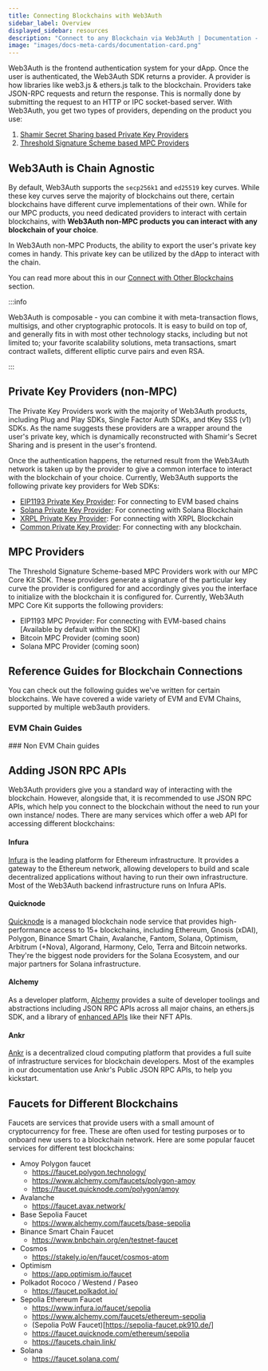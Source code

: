 ```yaml
---
title: Connecting Blockchains with Web3Auth
sidebar_label: Overview
displayed_sidebar: resources
description: "Connect to any Blockchain via Web3Auth | Documentation - Web3Auth"
image: "images/docs-meta-cards/documentation-card.png"
---
```



Web3Auth is the frontend authentication system for your dApp. Once the user is authenticated, the
Web3Auth SDK returns a provider. A provider is how libraries like web3.js & ethers.js talk to the
blockchain. Providers take JSON-RPC requests and return the response. This is normally done by
submitting the request to an HTTP or IPC socket-based server. With Web3Auth, you get two types of
providers, depending on the product you use:

1. [Shamir Secret Sharing based Private Key Providers](#private-key-providers-non-mpc)
2. [Threshold Signature Scheme based MPC Providers](#mpc-providers)

## Web3Auth is Chain Agnostic

By default, Web3Auth supports the `secp256k1` and `ed25519` key curves. While these key curves serve
the majority of blockchains out there, certain blockchains have different curve implementations of
their own. While for our MPC products, you need dedicated providers to interact with certain
blockchains, with **Web3Auth non-MPC products you can interact with any blockchain of your choice**.

In Web3Auth non-MPC Products, the ability to export the user's private key comes in handy. This
private key can be utilized by the dApp to interact with the chain.

You can read more about this in our [Connect with Other Blockchains](./other/) section.

:::info

Web3Auth is composable - you can combine it with meta-transaction flows, multisigs, and other
cryptographic protocols. It is easy to build on top of, and generally fits in with most other
technology stacks, including but not limited to; your favorite scalability solutions, meta
transactions, smart contract wallets, different elliptic curve pairs and even RSA.

:::

## Private Key Providers (non-MPC)

The Private Key Providers work with the majority of Web3Auth products, including Plug and Play SDKs,
Single Factor Auth SDKs, and tKey SSS (v1) SDKs. As the name suggests these providers are a wrapper
around the user's private key, which is dynamically reconstructed with Shamir's Secret Sharing and
is present in the user's frontend.

Once the authentication happens, the returned result from the Web3Auth network is taken up by the
provider to give a common interface to interact with the blockchain of your choice. Currently,
Web3Auth supports the following private key providers for Web SDKs:

- [EIP1193 Private Key Provider](/sdk/providers/evm): For connecting to EVM based chains
- [Solana Private Key Provider](/sdk/providers/solana): For connecting with Solana Blockchain
- [XRPL Private Key Provider](/sdk/providers/xrpl): For connecting with XRPL Blockchain
- [Common Private Key Provider](/sdk/providers/common): For connecting with any blockchain.

## MPC Providers

The Threshold Signature Scheme-based MPC Providers work with our MPC Core Kit SDK. These providers
generate a signature of the particular key curve the provider is configured for and accordingly
gives you the interface to initialize with the blockchain it is configured for. Currently, Web3Auth
MPC Core Kit supports the following providers:

- EIP1193 MPC Provider: For connecting with EVM-based chains [Available by default within the SDK]
- Bitcoin MPC Provider (coming soon)
- Solana MPC Provider (coming soon)

## Reference Guides for Blockchain Connections

You can check out the following guides we've written for certain blockchains. We have covered a wide
variety of EVM and EVM Chains, supported by multiple web3auth providers.

### EVM Chain Guides

<EVMChains />
### Non EVM Chain guides

<OtherChains />

## Adding JSON RPC APIs

Web3Auth providers give you a standard way of interacting with the blockchain. However, alongside
that, it is recommended to use JSON RPC APIs, which help you connect to the blockchain without the
need to run your own instance/ nodes. There are many services which offer a web API for accessing
different blockchains:

#### Infura

[Infura](https://infura.io) is the leading platform for Ethereum infrastructure. It provides a
gateway to the Ethereum network, allowing developers to build and scale decentralized applications
without having to run their own infrastructure. Most of the Web3Auth backend infrastructure runs on
Infura APIs.

#### Quicknode

[Quicknode](https://www.quicknode.com/) is a managed blockchain node service that provides
high-performance access to 15+ blockchains, including Ethereum, Gnosis (xDAI), Polygon, Binance
Smart Chain, Avalanche, Fantom, Solana, Optimism, Arbitrum (+Nova), Algorand, Harmony, Celo, Terra
and Bitcoin networks. They're the biggest node providers for the Solana Ecosystem, and our major
partners for Solana infrastructure.

#### Alchemy

As a developer platform, [Alchemy](https://www.alchemy.com/) provides a suite of developer toolings
and abstractions including JSON RPC APIs across all major chains, an ethers.js SDK, and a library of
[enhanced APIs](https://docs.alchemy.com/reference/enhanced-apis-overview) like their NFT APIs.

#### Ankr

[Ankr](https://www.ankr.com/) is a decentralized cloud computing platform that provides a full suite
of infrastructure services for blockchain developers. Most of the examples in our documentation use
Ankr's Public JSON RPC APIs, to help you kickstart.

## Faucets for Different Blockchains

Faucets are services that provide users with a small amount of cryptocurrency for free. These are
often used for testing purposes or to onboard new users to a blockchain network. Here are some
popular faucet services for different test blockchains:

- Amoy Polygon faucet
  - https://faucet.polygon.technology/
  - https://www.alchemy.com/faucets/polygon-amoy
  - https://faucet.quicknode.com/polygon/amoy
- Avalanche
  - https://faucet.avax.network/
- Base Sepolia Faucet
  - https://www.alchemy.com/faucets/base-sepolia
- Binance Smart Chain Faucet
  - https://www.bnbchain.org/en/testnet-faucet
- Cosmos
  - https://stakely.io/en/faucet/cosmos-atom
- Optimism
  - https://app.optimism.io/faucet
- Polkadot Rococo / Westend / Paseo
  - https://faucet.polkadot.io/
- Sepolia Ethereum Faucet
  - https://www.infura.io/faucet/sepolia
  - https://www.alchemy.com/faucets/ethereum-sepolia
  - (Sepolia PoW Faucet)[https://sepolia-faucet.pk910.de/]
  - https://faucet.quicknode.com/ethereum/sepolia
  - https://faucets.chain.link/
- Solana
  - https://faucet.solana.com/
